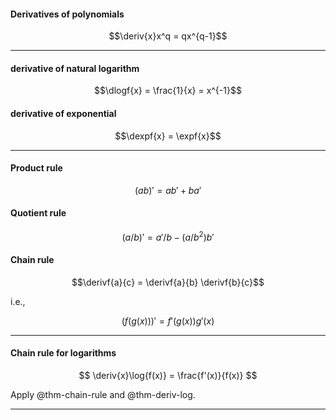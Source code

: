 
:::{#thm-deriv-polynomial}
#### Derivatives of polynomials

$$\deriv{x}x^q = qx^{q-1}$$

:::

---

:::{#thm-deriv-log}

#### derivative of natural logarithm
$$\dlogf{x} = \frac{1}{x} = x^{-1}$$
:::

:::{#thm-deriv-exp}
#### derivative of exponential
$$\dexpf{x} = \expf{x}$$
:::

---

:::{#thm-product-rule}
#### Product rule
$$(ab)' = ab' + ba'$$
:::

:::{#thm-quotient-rule}
#### Quotient rule
$$(a/b)' = a'/b - (a/b^2)b'$$
:::

:::{#thm-chain-rule}
#### Chain rule
$$\derivf{a}{c} = \derivf{a}{b} \derivf{b}{c}$$

i.e., 

$$(f(g(x)))' = f'(g(x)) g'(x)$$
:::

---

:::{#cor-deriv-log-chain}

#### Chain rule for logarithms
$$
\deriv{x}\log{f(x)} = \frac{f'(x)}{f(x)}
$$

:::

::: proof
Apply @thm-chain-rule and @thm-deriv-log.
:::

---
